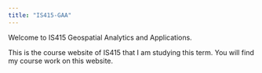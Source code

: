 ```yaml
---
title: "IS415-GAA"
---
```


Welcome to IS415 Geospatial Analytics and Applications.

This is the course website of IS415 that I am studying this term. You will find my course work on this website.
